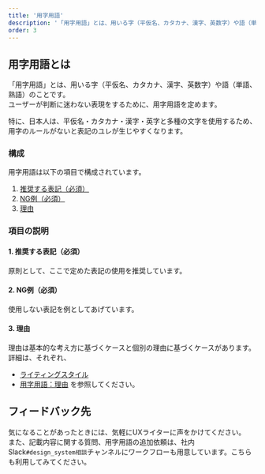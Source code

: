 ```yaml
---
title: '用字用語'
description: '「用字用語」とは、用いる字（平仮名、カタカナ、漢字、英数字）や語（単語、熟語）のことです。ユーザーが判断に迷わない表現をするために、用字用語を定めます。'
order: 3
---
```


## 用字用語とは

「用字用語」とは、用いる字（平仮名、カタカナ、漢字、英数字）や語（単語、熟語）のことです。  
ユーザーが判断に迷わない表現をするために、用字用語を定めます。

特に、日本人は、平仮名・カタカナ・漢字・英字と多種の文字を使用するため、用字のルールがないと表記のユレが生じやすくなります。

### 構成
用字用語は以下の項目で構成されています。

1. [推奨する表記（必須）](#h4-0)
2. [NG例（必須）](#h4-1)
3. [理由](#h4-2)

### 項目の説明
#### 1. 推奨する表記（必須）
原則として、ここで定めた表記の使用を推奨しています。

#### 2. NG例（必須）
使用しない表記を例としてあげています。

#### 3. 理由
理由は基本的な考え方に基づくケースと個別の理由に基づくケースがあります。  
詳細は、それぞれ、
* [ライティングスタイル](/products/contents/writing-style/)
* [用字用語：理由](/products/contents/idiomatic-usage/usage/)
を参照してください。

## フィードバック先
気になることがあったときには、気軽にUXライターに声をかけてください。  
また、記載内容に関する質問、用字用語の追加依頼は、社内Slack`#design_system相談`チャンネルにワークフローも用意しています。こちらも利用してみてください。
